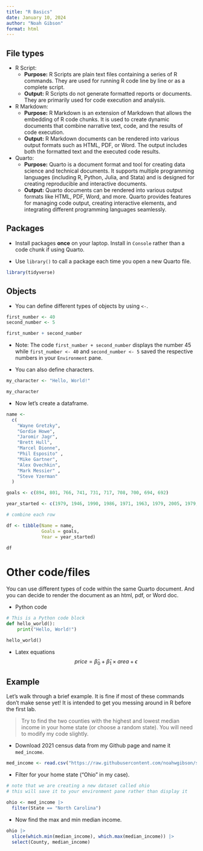 ```yaml
---
title: "R Basics"
date: January 10, 2024
author: "Noah Gibson"
format: html
---
```


## File types

-   R Script:
    -   **Purpose:** R Scripts are plain text files containing a series of R commands. They are used for running R code line by line or as a complete script.
    -   **Output:** R Scripts do not generate formatted reports or documents. They are primarily used for code execution and analysis.
-   R Markdown:
    -   **Purpose:** R Markdown is an extension of Markdown that allows the embedding of R code chunks. It is used to create dynamic documents that combine narrative text, code, and the results of code execution.
    -   **Output:** R Markdown documents can be rendered into various output formats such as HTML, PDF, or Word. The output includes both the formatted text and the executed code results.
-   Quarto:
    -   **Purpose:** Quarto is a document format and tool for creating data science and technical documents. It supports multiple programming languages (including R, Python, Julia, and Stata) and is designed for creating reproducible and interactive documents.
    -   **Output:** Quarto documents can be rendered into various output formats like HTML, PDF, Word, and more. Quarto provides features for managing code output, creating interactive elements, and integrating different programming languages seamlessly.

## Packages

-   Install packages **once** on your laptop. Install in `Console` rather than a code chunk if using Quarto.

-   Use `library()` to call a package each time you open a new Quarto file.

```r
library(tidyverse)
```

## Objects

-   You can define different types of objects by using `<-`.

```r
first_number <- 40
second_number <- 5

first_number + second_number
```

-   Note: The code `first_number + second_number` displays the number 45 while `first_number <- 40` and `second_number <- 5` saved the respective numbers in your `Environment` pane.

-   You can also define characters.

```r
my_character <- "Hello, World!"

my_character
```

-   Now let's create a dataframe.

```r
name <-
  c(
    "Wayne Gretzky",
    "Gordie Howe",
    "Jaromir Jagr",
    "Brett Hull",
    "Marcel Dionne",
    "Phil Esposito" ,
    "Mike Gartner",
    "Alex Ovechkin",
    "Mark Messier" ,
    "Steve Yzerman"
  )

goals <- c(894, 801, 766, 741, 731, 717, 708, 700, 694, 692)

year_started <- c(1979, 1946, 1990, 1986, 1971, 1963, 1979, 2005, 1979, 1983)
```

```r
# combine each row 

df <- tibble(Name = name,
             Goals = goals,
             Year = year_started)

df
```

# Other code/files

You can use different types of code within the same Quarto document. And you can decide to render the document as an html, pdf, or Word doc.

-   Python code

```python
# This is a Python code block
def hello_world():
    print("Hello, World!")

hello_world()
```

-   Latex equations $$
    price = \hat{\beta}_0 + \hat{\beta}_1 \times area + \epsilon
    $$

## Example

Let's walk through a brief example. It is fine if most of these commands don't make sense yet! It is intended to get you messing around in R before the first lab.

> Try to find the two counties with the highest and lowest median income in your home state (or choose a random state). You will need to modify my code slightly.

-   Download 2021 census data from my Github page and name it `med_income`.

```r
med_income <- read.csv("https://raw.githubusercontent.com/noahwgibson/soc223/main/median_income.csv")
```

-   Filter for your home state ("Ohio" in my case).

```r
# note that we are creating a new dataset called ohio
# this will save it to your environment pane rather than display it 

ohio <- med_income |> 
  filter(State == "North Carolina")
```

-   Now find the max and min median income.

```r
ohio |> 
  slice(which.min(median_income), which.max(median_income)) |> 
  select(County, median_income)
```
